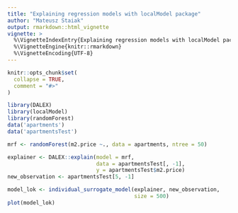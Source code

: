 ---
title: "Explaining regression models with localModel package"
author: "Mateusz Staiak"
output: rmarkdown::html_vignette
vignette: >
  %\VignetteIndexEntry{Explaining regression models with localModel package}
  %\VignetteEngine{knitr::rmarkdown}
  %\VignetteEncoding{UTF-8}
---

```{r setup, include = FALSE}
knitr::opts_chunk$set(
  collapse = TRUE,
  comment = "#>"
)
```

```{r pkgs}
library(DALEX)
library(localModel)
library(randomForest)
data('apartments')
data('apartmentsTest')

mrf <- randomForest(m2.price ~., data = apartments, ntree = 50)

explainer <- DALEX::explain(model = mrf,
                            data = apartmentsTest[, -1],
                            y = apartmentsTest$m2.price)
new_observation <- apartmentsTest[5, -1]

model_lok <- individual_surrogate_model(explainer, new_observation,
                                        size = 500)
plot(model_lok)
```

